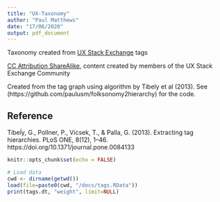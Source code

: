 ```yaml
---
title: "UX-Taxonomy"
author: "Paul Matthews"
date: "17/06/2020"
output: pdf_document
---
```


Taxonomy created from [UX Stack Exchange](https://ux.stackexchange.com/) tags 

[CC Attribution ShareAlike](http://creativecommons.org/licenses/by-sa/4.0/), content created by members of the UX Stack Exchange Community

Created from the tag graph using algorithm by Tibely et al (2013). See (https://github.com/paulusm/folksonomy2hierarchy) for the code.

## Reference

Tibeĺy, G., Pollner, P., Vicsek, T., & Palla, G. (2013). Extracting tag hierarchies. PLoS ONE, 8(12), 1–46. https://doi.org/10.1371/journal.pone.0084133

```r
knitr::opts_chunk$set(echo = FALSE)
```

```r
# Load data
cwd <- dirname(getwd())
load(file=paste0(cwd, "/docs/tags.RData"))
print(tags.dt, "weight", limit=NULL)
```

